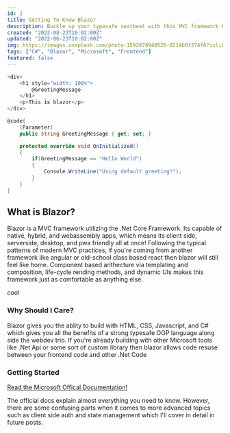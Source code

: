 ```yaml
---
id: 2
title: Getting To Know Blazor
description: Buckle up your typesafe seatbeat with this MVC framework by Microsoft (C#)
created: "2022-08-23T10:02:00Z"
updated: "2022-06-23T10:02:00Z"
img: https://images.unsplash.com/photo-1592878940526-0214b0f374f6?ixlib=rb-1.2.1&ixid=MnwxMjA3fDB8MHxwaG90by1wYWdlfHx8fGVufDB8fHx8&auto=format&fit=crop&w=880&q=80
tags: ["C#", "Blazor", "Microsoft", "Frontend"]
featured: false
---
```


```csharp
<div>
    <h1 style="width: 100%">
        @GreetingMessage
    </h1>
    <p>This is blazor</p>
</div>

@code{
    [Parameter]
    public string GreetingMessage { get; set; }

    protected override void OnInitialized()
    {
        if(GreetingMessage == "Hello World")
        {
            Console.WriteLine("Using default greeting!");
        }
    }
}
```

## What is Blazor?
Blazor is a MVC framework utilizing the .Net Core Framework. 
Its capable of native, hybrid, and webassembly apps, which means its client side, serverside, desktop, and pwa friendly all at once! 
Following the typical patterns of modern MVC practices, if you're coming from another framework like angular or old-school class based react 
then blazor will still feel like home. Component based arithecture via templating and composition, life-cycle rending methods, and dynamic UIs makes 
this framework just as comfortable as anything else. 

*cool*

### Why Should I Care?
Blazor gives you the ablity to build with HTML, CSS, Javascript, and C#
which gives you all the benefits of a strong typesafe OOP language along side the webdev trio. If you're already building with other 
Microsoft tools like .Net Api or some sort of custom library then blazor allows code resuse between your frontend code and other .Net Code   

### Getting Started

[Read the Microsoft Offical Documentation!](https://docs.microsoft.com/en-us/aspnet/core/blazor/?view=aspnetcore-6.0)
 
The official docs explain almost everything you need to know. However, there are some confusing parts when it comes to more advanced topics
such as client side auth and state management which I'll cover in detail in future posts.  

<ProfileCard />